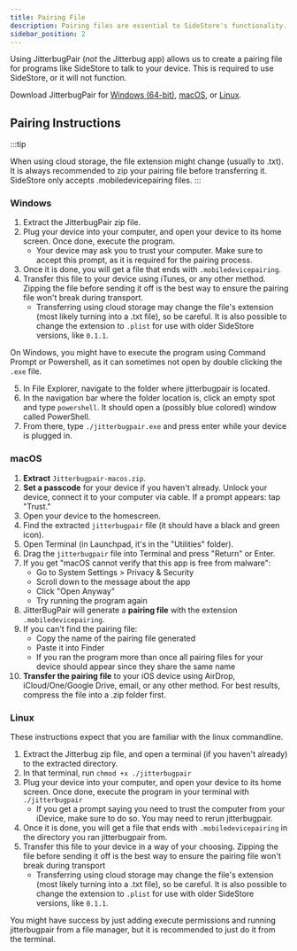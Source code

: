 ```yaml
---
title: Pairing File
description: Pairing files are essential to SideStore's functionality.
sidebar_position: 2
---
```


Using JitterbugPair (*not* the Jitterbug app) allows us to create a pairing file for programs like SideStore to talk to your device. This is required to use SideStore, or it will not function.

Download JitterbugPair for [Windows (64-bit)](https://github.com/osy/Jitterbug/releases/download/v1.3.1/jitterbugpair-win64.zip), [macOS](https://github.com/SideStore/SideStore-Docs/releases/download/need-a-place-to-put-jittterbug/jitterbugpair), or [Linux](https://github.com/osy/Jitterbug/releases/download/v1.3.1/jitterbugpair-linux.zip).

## Pairing Instructions

:::tip

When using cloud storage, the file extension might change (usually to .txt). It is always recommended to zip your pairing file before transferring it. SideStore only accepts .mobiledevicepairing files.
:::

### Windows

1. Extract the JitterbugPair zip file.
2. Plug your device into your computer, and open your device to its home screen. Once done, execute the program.
    * Your device may ask you to trust your computer. Make sure to accept this prompt, as it is required for the pairing process.
3. Once it is done, you will get a file that ends with `.mobiledevicepairing`.
4. Transfer this file to your device using iTunes, or any other method. Zipping the file before sending it off is the best way to ensure the pairing file won't break during transport.
    * Transferring using cloud storage may change the file's extension (most likely turning into a .txt file), so be careful. It is also possible to change the extension to `.plist` for use with older SideStore versions, like `0.1.1`.

On Windows, you might have to execute the program using Command Prompt or Powershell, as it can sometimes not open by double clicking the `.exe` file.

5. In File Explorer, navigate to the folder where jitterbugpair is located.
6. In the navigation bar where the folder location is, click an empty spot and type `powershell`. It should open a (possibly blue colored) window called PowerShell.
7. From there, type `./jitterbugpair.exe` and press enter while your device is plugged in.


### macOS

1. **Extract** `Jitterbugpair-macos.zip`.
2. **Set a passcode** for your device if you haven't already. Unlock your device, connect it to your computer via cable. If a prompt appears: tap "Trust."
3. Open your device to the homescreen.
4. Find the extracted `jitterbugpair` file (it should have a black and green icon).
5. Open Terminal (in Launchpad, it's in the "Utilities" folder).
6. Drag the `jitterbugpair` file into Terminal and press "Return" or Enter.
7. If you get "macOS cannot verify that this app is free from malware":
   - Go to System Settings > Privacy & Security
   - Scroll down to the message about the app
   - Click "Open Anyway"
   - Try running the program again
8. JitterBugPair will generate a **pairing file** with the extension `.mobiledevicepairing`.
9. If you can't find the pairing file:
   - Copy the name of the pairing file generated
   - Paste it into Finder
   - If you ran the program more than once all pairing files for your device should appear since they share the same name
10. **Transfer the pairing file** to your iOS device using AirDrop, iCloud/One/Google Drive, email, or any other method. For best results, compress the file into a .zip folder first.

### Linux

These instructions expect that you are familiar with the linux commandline.

1. Extract the Jitterbug zip file, and open a terminal (if you haven't already) to the extracted directory. 
2. In that terminal, run `chmod +x ./jitterbugpair`
3. Plug your device into your computer, and open your device to its home screen. Once done, execute the program in your terminal with `./jitterbugpair`
    * If you get a prompt saying you need to trust the computer from your iDevice, make sure to do so. You may need to rerun jitterbugpair.
4. Once it is done, you will get a file that ends with `.mobiledevicepairing` in the directory you ran jitterbugpair from.
5. Transfer this file to your device in a way of your choosing. Zipping the file before sending it off is the best way to ensure the pairing file won't break during transport
    * Transferring using cloud storage may change the file's extension (most likely turning into a .txt file), so be careful. It is also possible to change the extension to `.plist` for use with older SideStore versions, like `0.1.1`.

You might have success by just adding execute permissions and running jitterbugpair from a file manager, but it is recommended to just do it from the terminal.


